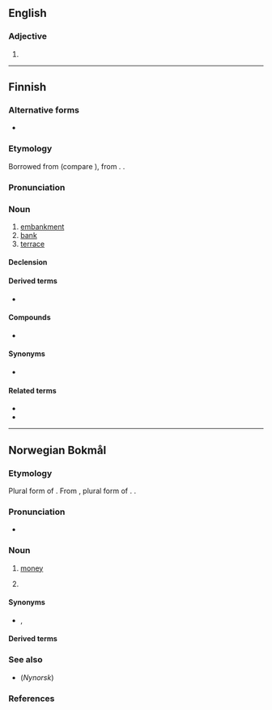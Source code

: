 ==English==

===Adjective===
{{head|en|comparative adjective}}

# {{en-comparative of|peng}}

----

==Finnish==

===Alternative forms===
* {{l|fi|penkere}} {{q|not as common}}

===Etymology===
Borrowed from {{bor|fi|gmq-pro|}} (compare {{cog|non-oen|*benkr}}), from {{der|fi|gem-pro|*bankiz}}. {{doublet|fi|penkki}}.

===Pronunciation===
{{fi-p}}

===Noun===
{{fi-noun}}

# [[embankment]]
# [[bank]]
# [[terrace]]

====Declension====
{{fi-decl-askel|pe|ng|nk|er|ä}}

====Derived terms====
* {{l|fi|pengertää}}

====Compounds====
* {{l|fi|pengertie}}

====Synonyms====
* {{l|fi|penkka}}

====Related terms====
* {{l|fi|penkki}}
* {{l|fi|pankko}}

----

==Norwegian Bokmål==
{{wikipedia|lang=no}}

===Etymology===
Plural form of {{m|nb|penge}}. From {{inh|nb|non|pengar|pen(in)gar}}, plural form of {{m|non|pengr|pen(in)gr}}. {{doublet|nb|penning}}.

===Pronunciation===
* {{IPA|nb|/peŋːer/|[²pʰɛŋːəɾ]}}

===Noun===
{{head|nb|noun|g=p|definite plural|pengene}}

# [[money]]
#: {{ux|nb|Har du nok '''penger''' til dette maleriet?|Do you have enough '''money''' for this painting?}}
# {{plural of|nb|penge||coin}}

====Synonyms====
* {{sense|money}} {{l|nb|gryn}}, {{l|nb|spenn}}

====Derived terms====
{{Template:User:Donnanz/der3-u|lang=nb
|{{l|nb|bompenger}}
|{{l|nb|feriepenger}}
|{{l|nb|lommepenger}}
|{{l|nb|løsepenger}}
|[[pengefolk]]
|{{l|nb|pengemangel}}
|{{l|nb|pengepolitikk}}
|{{l|nb|pengepung}}
|{{l|nb|penger vokser ikke på trær}}
|{{l|nb|pengeseddel}}
|{{l|nb|pengeskap}}
|{{l|nb|pengesum}}
|{{l|nb|småpenger}}
}}

===See also===
* {{l|nn|pengar}} (''Nynorsk'')

===References===
{{R:The Bokmål Dictionary}}